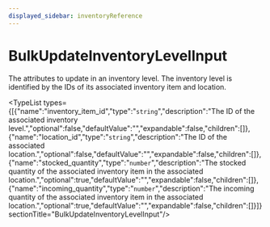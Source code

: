 ```yaml
---
displayed_sidebar: inventoryReference
---
```



# BulkUpdateInventoryLevelInput

The attributes to update in an inventory level. The inventory level is identified by the IDs of its associated inventory item and location.

<TypeList types={[{"name":"inventory_item_id","type":"`string`","description":"The ID of the associated inventory level.","optional":false,"defaultValue":"","expandable":false,"children":[]},{"name":"location_id","type":"`string`","description":"The ID of the associated location.","optional":false,"defaultValue":"","expandable":false,"children":[]},{"name":"stocked_quantity","type":"`number`","description":"The stocked quantity of the associated inventory item in the associated location.","optional":true,"defaultValue":"","expandable":false,"children":[]},{"name":"incoming_quantity","type":"`number`","description":"The incoming quantity of the associated inventory item in the associated location.","optional":true,"defaultValue":"","expandable":false,"children":[]}]}  sectionTitle="BulkUpdateInventoryLevelInput"/>
